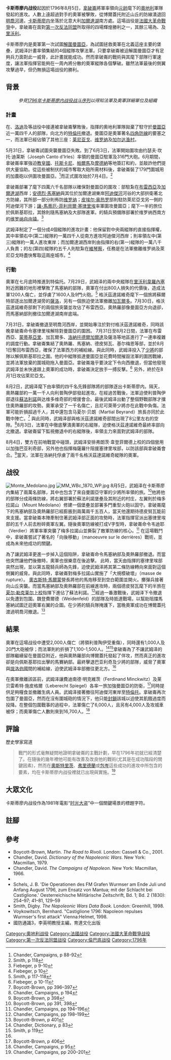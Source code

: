 {{About|1796年的战役|1706年的战役|{{le|卡斯蒂廖内战役 (1706年)|Battle of Castiglione (1706)}}}}
{{noteTA
|G1=法国地名
|G2=意大利地名
}}
{{Infobox military conflict
|conflict=卡斯蒂廖内战役
|partof=[[法國大革命戰爭|法國大革命戰爭]]
|campaign=[[第一次反法同盟|第一次反法同盟]]
|image=Victor Adam - Battle of Castiglione - 1836.jpg
|image_size=300px
|caption=1796年8月5日，約進行了10小時。卡斯蒂廖内战役。在拿破崙的指揮下，馬爾蒙率隊將火炮架在梅多拉諾山（Monte Medolano）上，而奧熱羅部正向中央平原發起進攻。
|date=1796年8月5日
|place=義大利[[斯蒂維耶雷堡|卡斯蒂廖内]]
|result=法軍勝利
|combatant1={{flagicon|France}} [[法蘭西第一共和國|法國]]
|combatant2={{flagicon|Habsburg Monarchy}} [[哈布斯堡王朝|奧地利]]
|commander1=[[拿破崙·波拿巴|拿破崙·波拿巴]]<br> [[皮埃爾·奧熱羅|皮埃爾·奧熱羅]]<br>[[安德烈·馬塞納|安德烈·馬塞納]]
|commander2={{link-en|达戈贝特·西格蒙德·冯·武姆泽|Dagobert Sigmund von Wurmser}}
|strength1=30,000人
|strength2=25,000人
|casualties1=1,300人
|casualties2=3,000人, 20門火砲
}}{{Campaignbox 法國大革命戰爭中的義大利戰役}}
{{Campaignbox First Coalition}}

'''卡斯蒂廖内战役'''起因於1796年8月5日，[[拿破崙|拿破崙]]將軍率領{{link-en|法國義大利兵團|Army of Italy (France)}}向{{link-en|达戈贝特·西格蒙德·冯·武姆泽|Dagobert Sigmund von Wurmser}}[[陸軍元帥|元帥]]麾下的[[哈布斯堡王朝|奧地利]]軍隊發起的進攻。人數上遠超過對手的奧軍被擊敗，從博爾蓋托附近山丘的防線潰退回[[明喬河|明喬河]]邊。[[斯蒂維耶雷堡|卡斯蒂廖内]]坐落於北意大利[[加爾達湖|加爾達湖]]南方{{convert|10|km|mi|0}}處。這場战役是[[法國大革命戰爭|法國大革命戰爭]]中，拿破崙在面對[[第一次反法同盟|第一次反法同盟]]所取得的四場輝煌勝利之一，其餘三場為{{link-en|貝薩諾战役|Battle of Bassano|貝薩諾}}、{{link-en|阿科莱战役|Battle of Arcole|阿科莱}}及[[里沃利會戰|里沃利]]。

卡斯蒂廖内是奧軍第一次試圖[[曼圖亞圍城戰_(1796年－1797年)|解圍曼圖亞]]，為試圖拯救奧軍在北義這座主要的堡壘，武姆泽計畫率領集結的4個縱隊攻擊法軍。只要拿破崙被迫解圍曼圖亞才有足夠兵力面對此一威脅，此計畫就能成功。然而拿破崙的戰術與其麾下部隊行軍速度，讓法軍指揮官能夠在一周內將分散的奧軍縱隊各個擊破。雖然法軍最後的側翼攻擊過早，但仍無損這場战役的勝利。

==背景==
:''參見[[1796年卡斯蒂廖内战役战斗序列|1796年卡斯蒂廖内战役战斗序列]]以得知法軍及奧軍詳細單位及組織''

===計畫===
在{{link-en|豐比奧战役|Battle of Fombio|豐比奧}}、[[洛迪战役|洛迪]]及{{link-en|博爾蓋托战役|Battle of Borghetto|博爾蓋托}}等战役中接連被拿破崙擊敗後，{{link-en|奧地利砲兵將軍|Feldzeugmeister|砲兵將軍}}{{link-en|約翰·彼得·博利厄|Johann Peter Beaulieu}}指揮的奧地利軍隊拋棄了駐守於[[曼圖亞|曼圖亞]]近一萬四千人的部隊，向北方的[[特倫托|特倫托]]撤退。曼圖亞是奧軍著名[[四角防線_(義大利)|四角防線]]的要塞之一，而法軍已經佔領了其他三座：[[莱尼亚戈|莱尼亚戈]]、[[维罗纳|维罗纳]]及[[加尔达渔村|加尔达渔村]]。

5月31日，拿破崙試圖突襲曼圖亞失敗。到了6月3日，法軍開始圍攻由约瑟夫·坎托·迪莱斯（Joseph Canto d'Irles）率領的曼圖亞駐軍及316門大砲。6月期間，拿破崙率軍強迫[[教皇國|教皇國]]、[[托斯卡納大公國|托斯卡尼]]、[[帕爾馬公國|帕爾馬]]及[[摩德納|摩德納]]等地簽訂和約，並敲詐他們提供大量協助。從這些被制伏的城市奪取大砲所需材料後，拿破崙裝了179門圍城用的加農砲以供圍攻曼圖亞。<ref>Chander, Campaigns, p 88-92</ref>而正式圍攻始於7月4日。<ref>Smith, p 118</ref>

拿破崙部署了麾下四萬六千名部隊以確保對曼圖亞的圍攻：{{link-en|皮埃爾·弗朗索瓦·索雷|Pierre François Sauret}}部駐紮在[[布雷西亞|布雷西亞]]及[[加爾達湖|加爾達湖]]西岸；[[安德烈·馬塞納|安德烈·馬塞納]]與其位於加爾達湖東岸[[阿迪傑河|阿迪傑河]]河谷的大部拱衛著北方防線，其所部一部分則佈防[[维罗纳|维罗纳]]；[[皮埃尔·奥热罗|皮埃尔·奥热罗]]部則駐防萊尼亞戈另一側的阿迪傑河下游；[[讓-馬蒂厄-菲利貝爾·塞律里埃|讓-馬蒂厄-菲利貝爾·塞律里埃]]率軍圍攻曼圖亞；{{link-en|亚森特·弗朗索瓦·约瑟夫·德皮努瓦|Hyacinthe Francois Joseph Despinoy|亚森特·德皮努瓦}}麾下一半的旅位於佩斯基耶拉，其餘則隨馬塞納及大部隊進軍。{{link-en|查爾斯·愛德華·詹寧斯·德·基爾梅恩|Charles Edward Jennings de Kilmaine}}的騎兵預備隊部署於维罗纳西南方的[[维罗纳自由镇|维罗纳自由镇]]。<ref>Fiebeger, p 9-10</ref>

武姆泽制定了一個分成4個縱隊的進攻計畫：他保留對中央兩縱隊的直接指揮權，其中{{link-en|米夏埃爾·馮·梅拉斯|Michael von Melas}}率領右中(第二)縱隊約一萬四千人從南方進攻阿迪傑河西岸；{{link-en|保罗·达维多维奇|Paul Davidovich}}則率領左中(第三)縱隊約一萬人進攻東岸；而加爾達湖西岸則由{{link-en|彼得·維圖斯·馮·格沃茲達諾維奇|Peter Vitus von Quosdanovich}}指揮的右(第一)縱隊的一萬八千人負責；{{link-en|約翰·梅薩羅什·馮·索博斯洛|Johann Mészáros von Szoboszló}}的左(第四)縱隊約五千人則駐紮在[[維琴察|維琴察]]，任務是在法軍撤離维罗纳及萊尼亞戈時盡快奪取這兩座城市。<ref>Fiebeger, p 10</ref>

===行動===
奧軍在七月底時推進到特倫托。7月29日，武姆泽的兩中央縱隊在[[里沃利韋羅內塞|里沃利韋羅內塞]]附近困難的地形裡擊敗了馬塞納的部隊，奧軍在付出800人損失的代價後，造成法軍1200人傷亡，並俘虜了1600人及9門火砲。<ref>Smith, p 117-118</ref> 格沃茲達諾維奇麾下一個旅將蘇爾特部逐出加爾達湖旁的[[薩洛_(義大利)|薩洛]]，另有一個旅迫使法軍撤離[[加瓦爾多|加瓦爾多]]。7月30日，格沃茲達諾維奇部剩下的兩個旅突襲並攻佔了布雷西亞。奧熱羅部像曼圖亞方向退卻，而馬塞納部則撤往加爾達湖南岸底端。

7月31日，拿破崙撤退至明喬河西岸，並開始專注於對付格沃茲達諾維奇，同時該晚拿破崙命令塞律里埃解除對曼圖亞的圍困。 7月31日至8月2日間，法軍在布雷西亞、[[蒙蒂基亞里|蒙蒂基亞里]]、加瓦爾多、[[洛納托德爾加爾達|洛納托德爾加爾達]]及薩洛等地區進行了一連串複雜的調度行動。拿破崙集結了奧熱羅、馬塞納、德皮努瓦、基尔梅恩等部，並於8月1日奪回布雷西亞，確保了法軍西方的補給線。與此同時，武姆泽投入了{{link-en|亚当·巴亚利奇·冯·巴亚哈扎|Adam Bajalics von Bajahaza}}[[少將|少將]]的部隊以解佩斯基耶拉之圍。他的中縱隊抵達曼圖亞並花費時間摧毀法軍的圍困戰線，並將法軍放棄的圍城砲拖入曼圖亞。拿破崙幾乎要決定下令向西撤退，但當他發現武姆泽並未快速跟上奧軍的成功時，拿破崙決定放手一搏反擊。<ref>Fiebeger, p 10-11</ref> 另外，{{link-en|約翰·梅薩羅什·馮·索博斯洛|Johann Mészáros von Szoboszló|梅薩羅什}}終於在8月1日攻佔萊尼亞戈。

8月2日，武姆泽麾下由{{link-en|安东·利普陶伊·德·基什福卢德|Anton Lipthay de Kisfalud}}率領的四千名先鋒部隊將{{link-fr|安托万·马里·沙芒·德·拉瓦莱特|Antoine Marie Chamans de Lavalette}}{{link-en|旅將軍|General of Brigade|旅長}}的部隊逐出卡斯蒂廖内。隔天，奧熱羅部約一萬一千人向利普陶伊部發起進攻。在經過苦戰後，法軍迫使利普陶伊部退往[[蘇法利諾|蘇法利諾]]與达维多维奇部的增援會合。最後武姆泽出動了整個野戰部隊才擋住奧熱羅部的攻勢。奧軍承受了一千名傷亡，且尼可萊蒂少將亦在此戰中負傷。法軍可能折損超過千人，其中還包含马夏尔·贝朗（Martial Beyrand）旅長亦同於此戰中陣亡。<ref>Boycott-Brown, pp 396–397</ref> 與此同時，武姆泽部與格沃茲達諾維奇部間出現了8公里左右的空隙。<ref>Chandler, Campaigns, p 194</ref>8月3日，法軍在{{link-en|洛納托战役|Battle of Lonato}}中徹底擊潰奧軍的右縱隊，迫使格沃茲達諾維奇最終率部向北撤退。拿破崙留下{{link-en|皮埃爾·弗朗索瓦·索雷|Pierre Francois Sauret|索雷}}監視撤退中的右縱隊後，率領主力來面對武姆泽的部隊。

8月4日，雙方在前哨戰當中碰頭，武姆泽安排弗朗茨·韋登菲爾德上校的四個營用以加強巴亚利奇部，另外他也指揮梅薩羅什阻援塞律里埃部，以防該部與拿破崙會合。<ref>Boycott-Brown, p 398</ref>當天，法軍在洛納托俘虜了兩千名格沃茲達諾維奇縱隊的奧軍。

==战役==

[[File:Monte_Medolano.jpg|thumb]]
[[File:MM_WBc_1870_WP.jpg|thumb]]
8月5日，武姆泽在卡斯蒂廖内集結了兩萬名部隊，其中也包含了來自曼圖亞守軍的{{link-en|約瑟夫·菲利普·武卡索維奇|Josef Philipp Vukassovich}}少將所率領的旅。<ref>Boycott-Brown, pp 391, 398</ref>他將他的部隊分成兩條防線，將右翼部署於蘇法利諾堡壘及其附近的村庄，左翼則於梅多拉諾山（Mount Medolano）修建一個堡壘並部署多門重型火砲以固守。拿破崙麾下的馬塞納部及奧熱羅部已經膨脹到兩萬兩千五百人，當天他還期待德皮努瓦能前來支援。當拿破崙本陣牽制住著武姆泽部正面的攻勢時，法軍指揮官派出塞律里埃部的五千人前去粉碎奧軍左翼。隨後奧軍防線被打成V字型時，拿破崙命令韦迪耶（Verdier）將軍率軍突襲了梅多拉諾山並撕裂了敵軍防線的核心。<ref>Chandler, Campaigns, pp 194–196</ref> 在這場戰鬥中，拿破崙嘗試了著名的「向後移動」（manoeuvre sur le derrières）戰術，並成為未來他成功的關鍵。

為了讓武姆泽更進一步掉入這個陷阱，拿破崙命令馬塞納部及奧熱羅部撤退。而當他突然讓他們後撤時，奧軍也很樂意在後追擊。 此時，當天由{{link-en|帕斯卡爾·安托萬·菲奧雷拉|Pascal Antoine Fiorella}}指揮的塞律里埃部突然出現，並以第五龍騎兵師為先鋒，迫使武姆泽將其第二條防線轉向來面對這個側翼的威脅。與此同時，拿破崙對梅多拉諾山實施了「大規模破壞」（masse de rupture）。 [[奧古斯特·德·馬爾蒙|奧古斯特·馬爾蒙]]營長將他的馬炮移至到空白範圍並開火。擲彈兵接著向山丘突襲。而當馬塞納部及奧熱羅部在前線進攻時，兩個德皮努瓦麾下的半旅在[[夏尔·维克图瓦·埃马纽埃尔·勒克莱尔|夏尔·勒克莱尔]][[上校|上校]]指揮下進佔了蘇法利諾。<ref>Chandler, Campaigns, pp 198–199</ref>經過一番激戰後，武姆泽下令撤退以免遭到包圍。魏登費爾德（Weidenfeld）的部隊及時抵達戰場，以幫助阻擋馬塞納試圖迂迴奧軍右翼的企圖。在{{link-en|安東·許比爾茨·馮·科比寧|Anton Schübirz von Chobinin}}少將的騎兵隊掩護下，當晚奧軍成功在博爾蓋托渡過明喬河撤退。<ref name=boycott401>Boycott-Brown, p 401</ref>

==結果==
奧軍在這場战役中遭受2,000人傷亡（將領利普陶伊受重傷），同時還有1,000人及20門大砲被俘；而法軍則約折損了1,100-1,500人。<ref>Chandler, Dictionary, p 83</ref><ref>Smith, p 119</ref>拿破崙為了不讓武姆泽的部隊繼續留在曼圖亞附近，他與奧熱羅部向博爾蓋托發起了佯攻，然而真正的進攻卻是向佩斯基耶拉出擊的馬賽納部。最終擊退巴亚利奇及{{link-en|安東·費迪南德·米特羅夫斯基|Anton Ferdinand Mittrowsky}}少將的部隊，威脅了奧軍與[[提洛伯國|提洛伯國]]間的補給線，迫使武姆泽率部撤往更北方。<ref name=boycott401/>

在奧軍撤離該區前，武姆泽讓費迪南德·明克維茨（Ferdinand Minckwitz）及莱贝雷希特·施皮格爾（Leberecht Spiegel）各率一旅加強曼圖亞的防衛，<ref>Boycott-Brown, p 406</ref>同時提供足夠糧食並撤離生病人員。武姆泽接著撤往阿迪傑河東岸至[[特倫托|特倫托]]。拿破崙再次包圍了曼圖亞，然而在沒有圍城砲的情況下，他只能[[封鎖|封鎖]]該城以迫使其飢餓過度而投降。在整個包圍戰事的過程中，法軍傷亡了6,000人，且另有4,000人及攻城車被俘；而奧軍傷亡人數則來到16,700人。<ref>Chandler, Campaigns, p 95</ref>

==評論==
歷史學家{{link-en|大衛·G·錢德勒|David G. Chandler}}寫道<blockquote>戰鬥的形式毫無疑問地證明拿破崙的主戰計劃，早在1796年初就已經清楚了。在隨後的幾年裡他可能有改善及改良他的戰術(尤其是在成功階段的關鍵因素)，然而在[[奧斯特里茨战役|奧斯特里茨]]、[[弗里德蘭战役|弗里德蘭]]或[[包岑战役|包岑]]這些成功的進攻中所包含的要素，均在卡斯蒂廖内战役裡就已出現與實施。<ref>Chandler, Campaigns, pp 200–201</ref></blockquote>

==大眾文化==
卡斯蒂廖内战役作為1981年電影“[[时光大盗|时光大盗]]”中一個關鍵場景的標題字符。

==註腳==
{{reflist|colwidth=20em}}

==參考==
{{Commons category|Battle of Castiglione (1796)}}
* Boycott-Brown, Martin. ''The Road to Rivoli.'' London: Cassell & Co., 2001. {{ISBN|0-304-35305-1}}
* Chandler, David. ''Dictionary of the Napoleonic Wars.'' New York: Macmillan, 1979. {{ISBN|0-02-523670-9}}
* Chandler, David. ''The Campaigns of Napoleon.'' New York: Macmillan, 1966.
* {{cite book|ref=harv |last=Fiebeger |first=G. J. |year=1911 |title=The Campaigns of Napoleon Bonaparte of 1796–1797|location=West Point, New York |publisher=US Military Academy Printing Office |url=https://archive.org/details/campaignsnapole00unkngoog}}
* Schels, J. B. 'Die Operationen des FM Grafen Wurmser am Ende Juli und Anfang August 1796, zum Ensatz von Mantua; mit der Schlacht bei Castiglione.' Oesterreichische Militärische Zeitschrift, Bd. 1; Bd. 2 (1830): 254–97; 41–81, 129–59
* Smith, Digby. ''The Napoleonic Wars Data Book.'' London: Greenhill, 1998. {{ISBN|1-85367-276-9}}
* Voykowitsch, Bernhard. "Castiglione 1796: Napoleon repulses Wurmser's first attack" Vienna:Helmet, 1998. {{ISBN|9783901923005}}
* 國防通識3，李英明教授主編，育達文化出版

{{法國大革命}}

{{coord|45|23|N|10|29|E|type:event_source:kolossus-cawiki|display=title}}

{{DEFAULTSORT:Castiglione, Battle Of}}
[[Category:奧地利战役|Category:奧地利战役]]
[[Category:法國战役|Category:法國战役]]
[[Category:法國大革命戰爭战役|Category:法國大革命戰爭战役]]
[[Category:第一次反法同盟战役|Category:第一次反法同盟战役]]
[[Category:倫巴底战役|Category:倫巴底战役]]
[[Category:1796年|Category:1796年]]